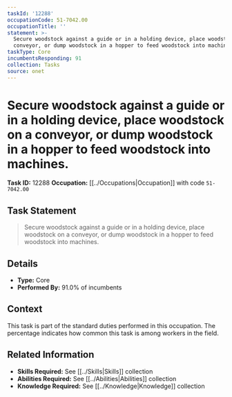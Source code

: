 ```yaml
---
taskId: '12288'
occupationCode: 51-7042.00
occupationTitle: ''
statement: >-
  Secure woodstock against a guide or in a holding device, place woodstock on a
  conveyor, or dump woodstock in a hopper to feed woodstock into machines.
taskType: Core
incumbentsResponding: 91
collection: Tasks
source: onet
---
```

# Secure woodstock against a guide or in a holding device, place woodstock on a conveyor, or dump woodstock in a hopper to feed woodstock into machines.

**Task ID:** 12288
**Occupation:** [[../Occupations|Occupation]] with code `51-7042.00`

## Task Statement

> Secure woodstock against a guide or in a holding device, place woodstock on a conveyor, or dump woodstock in a hopper to feed woodstock into machines.

## Details

- **Type:** Core
- **Performed By:** 91.0% of incumbents

## Context

This task is part of the standard duties performed in this occupation. The percentage indicates how common this task is among workers in the field.

## Related Information

- **Skills Required:** See [[../Skills|Skills]] collection
- **Abilities Required:** See [[../Abilities|Abilities]] collection
- **Knowledge Required:** See [[../Knowledge|Knowledge]] collection
